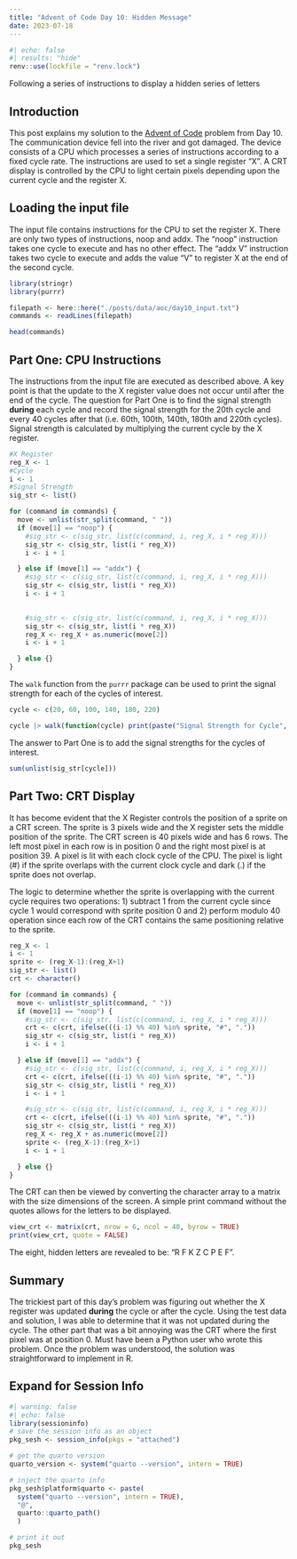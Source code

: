 ```yaml
---
title: "Advent of Code Day 10: Hidden Message"
date: 2023-07-18
---
```

```r
#| echo: false
#| results: "hide"
renv::use(lockfile = "renv.lock")
```

Following a series of instructions to display a hidden series of letters

## Introduction

This post explains my solution to the [Advent of Code](http://adventofcode.com/) problem from Day 10.  The communication device fell into the river and got damaged.  The device consists of a CPU which processes a series of instructions according to a fixed cycle rate.  The instructions are used to set a single register "X".  A CRT display is controlled by the CPU to light certain pixels depending upon the current cycle and the register X.

## Loading the input file

The input file contains instructions for the CPU to set the register X.  There are only two types of instructions, noop and addx.  The "noop" instruction takes one cycle to execute and has no other effect.  The "addx V" instruction takes two cycle to execute and adds the value "V" to register X at the end of the second cycle.

```r
library(stringr)
library(purrr)

filepath <- here::here("./posts/data/aoc/day10_input.txt")
commands <- readLines(filepath)

head(commands)
```
## Part One: CPU Instructions

The instructions from the input file are executed as described above.  A key point is that the update to the X register value does not occur until after the end of the cycle.  The question for Part One is to find the signal strength **during** each cycle and record the signal strength for the 20th cycle and every 40 cycles after that (i.e. 60th, 100th, 140th, 180th and 220th cycles). Signal strength is calculated by multiplying the current cycle by the X register.

```r
#X Register
reg_X <- 1
#Cycle
i <- 1
#Signal Strength
sig_str <- list()

for (command in commands) {
  move <- unlist(str_split(command, " "))
  if (move[1] == "noop") {
    #sig_str <- c(sig_str, list(c(command, i, reg_X, i * reg_X)))
    sig_str <- c(sig_str, list(i * reg_X))
    i <- i + 1

  } else if (move[1] == "addx") {
    #sig_str <- c(sig_str, list(c(command, i, reg_X, i * reg_X)))
    sig_str <- c(sig_str, list(i * reg_X))    
    i <- i + 1

    
    #sig_str <- c(sig_str, list(c(command, i, reg_X, i * reg_X)))
    sig_str <- c(sig_str, list(i * reg_X))
    reg_X <- reg_X + as.numeric(move[2])
    i <- i + 1

  } else {}
}
```

The ```walk``` function from the ```purrr``` package can be used to print the signal strength for each of the cycles of interest.
```r
cycle <- c(20, 60, 100, 140, 180, 220)

cycle |> walk(function(cycle) print(paste("Signal Strength for Cycle", cycle, "is", sig_str[[cycle]])))
```
The answer to Part One is to add the signal strengths for the cycles of interest.
```r
sum(unlist(sig_str[cycle]))
```
## Part Two: CRT Display

It has become evident that the X Register controls the position of a sprite on a CRT screen.  The sprite is 3 pixels wide and the X register sets the middle position of the sprite.  The CRT screen is 40 pixels wide and has 6 rows.  The left most pixel in each row is in position 0 and the right most pixel is at position 39.  A pixel is lit with each clock cycle of the CPU.  The pixel is light (#) if the sprite overlaps with the current clock cycle and dark (.) if the sprite does not overlap.

The logic to determine whether the sprite is overlapping with the current cycle requires two operations: 1) subtract 1 from the current cycle since cycle 1 would correspond with sprite position 0 and 2) perform modulo 40 operation since each row of the CRT contains the same positioning relative to the sprite.

```r
reg_X <- 1
i <- 1
sprite <- (reg_X-1):(reg_X+1)
sig_str <- list()
crt <- character()

for (command in commands) {
  move <- unlist(str_split(command, " "))
  if (move[1] == "noop") {
    #sig_str <- c(sig_str, list(c(command, i, reg_X, i * reg_X)))
    crt <- c(crt, ifelse(((i-1) %% 40) %in% sprite, "#", "."))
    sig_str <- c(sig_str, list(i * reg_X))
    i <- i + 1

  } else if (move[1] == "addx") {
    #sig_str <- c(sig_str, list(c(command, i, reg_X, i * reg_X)))
    crt <- c(crt, ifelse(((i-1) %% 40) %in% sprite, "#", "."))
    sig_str <- c(sig_str, list(i * reg_X))    
    i <- i + 1

    #sig_str <- c(sig_str, list(c(command, i, reg_X, i * reg_X)))
    crt <- c(crt, ifelse(((i-1) %% 40) %in% sprite, "#", "."))
    sig_str <- c(sig_str, list(i * reg_X))
    reg_X <- reg_X + as.numeric(move[2])
    sprite <- (reg_X-1):(reg_X+1)
    i <- i + 1

  } else {}
}
```

The CRT can then be viewed by converting the character array to a matrix with the size dimensions of the screen.  A simple print command without the quotes allows for the letters to be displayed.
```r
view_crt <- matrix(crt, nrow = 6, ncol = 40, byrow = TRUE)
print(view_crt, quote = FALSE)
```
The eight, hidden letters are revealed to be: "R F K Z C P E F".

## Summary
The trickiest part of this day's problem was figuring out whether the X register was updated **during** the cycle or after the cycle.  Using the test data and solution, I was able to determine that it was not updated during the cycle.  The other part that was a bit annoying was the CRT where the first pixel was at position 0.  Must have been a Python user who wrote this problem.  Once the problem was understood, the solution was straightforward to implement in R.

:::{.callout-tip collapse="true"}
## Expand for Session Info
```r
#| warning: false
#| echo: false
library(sessioninfo)
# save the session info as an object
pkg_sesh <- session_info(pkgs = "attached")

# get the quarto version
quarto_version <- system("quarto --version", intern = TRUE)

# inject the quarto info
pkg_sesh$platform$quarto <- paste(
  system("quarto --version", intern = TRUE), 
  "@", 
  quarto::quarto_path()
  )

# print it out
pkg_sesh
```
:::




